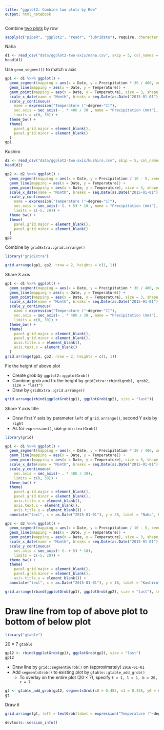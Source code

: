 ```yaml
---
title: "ggplot2: Combine two plots by Row"
output: html_notebook
---
```


Combine [two plots](https://whatalnk.github.io/r-tips/ggplot2-secondary-y-axis.nb.html) by row

```r
sapply(c("pipeR", "ggplot2", "readr", "lubridate"), require, character.only = TRUE)
```
Naha
```r
d1 <- read_csv("data/ggplot2-two-axis/naha.csv", skip = 5, col_names = c("Date", "Temperature", "Precipitation"), col_types = cols(col_date(format = "%Y/%m"), "d", "_", "_", "d", "_", "_", "_"), locale = locale(encoding = "SJIS"))
head(d1)
```

Use `geom_segment()` to match x axis

```r
gp1 <- d1 %>>% ggplot() + 
  geom_segment(mapping = aes(x = Date, y = Precipitation * 30 / 400, xend = Date, yend = 0), size = 11, lineend = "butt", colour = gray(0.5)) + 
  geom_line(mapping = aes(x = Date, y = Temperature)) + 
  geom_point(mapping = aes(x = Date, y = Temperature), size = 3, shape = 21, fill = "white") + 
  scale_x_date(name = "Month", breaks = seq.Date(as.Date("2015-01-01"), as.Date("2015-12-31"), by = "1 month"), labels = function(date){return(month(date, label = TRUE))}) + 
  scale_y_continuous(
    name = expression("Temperature ("~degree~"C)"), 
    sec.axis = sec_axis(~ . * 400 / 30 , name = "Precipitation (mm)"), 
    limits = c(0, 30)) + 
  theme_bw() + 
  theme(
    panel.grid.major = element_blank(), 
    panel.grid.minor = element_blank()
  )
gp1
```

Kushiro
```r
d2 <- read_csv("data/ggplot2-two-axis/kushiro.csv", skip = 5, col_names = c("Date", "Temperature", "Precipitation"), col_types = cols(col_date(format = "%Y/%m"), "d", "_", "_", "d", "_", "_", "_"), locale = locale(encoding = "SJIS"))
head(d2)
```

```r
gp2 <- d2 %>>% ggplot() + 
  geom_segment(mapping = aes(x = Date, y = Precipitation / 10 - 5, xend = Date, yend = -5), size = 11, lineend = "butt", colour = gray(0.5)) +
  geom_line(mapping = aes(x = Date, y = Temperature)) +
  geom_point(mapping = aes(x = Date, y = Temperature), size = 3, shape = 21, fill = "white") +
  scale_x_date(name = "Month", breaks = seq.Date(as.Date("2015-01-01"), as.Date("2015-12-31"), by = "1 month"), labels = function(date){return(month(date, label = TRUE))}) +
  scale_y_continuous(
    name = expression("Temperature ("~degree~"C)"),
    sec.axis = sec_axis(~ (. + 5) * 10 , name = "Precipitation (mm)"),
    limits = c(-5, 20)) +
  theme_bw() +
  theme(
    panel.grid.major = element_blank(),
    panel.grid.minor = element_blank()
  )
gp2
```

Combine by `gridExtra::grid.arrange()`

```r
library("gridExtra")
```
```r
grid.arrange(gp1, gp2, nrow = 2, heights = c(1, 1))
```

Share X axis
```r
gp1 <- d1 %>>% ggplot() + 
  geom_segment(mapping = aes(x = Date, y = Precipitation * 30 / 400, xend = Date, yend = 0), size = 11, lineend = "butt", colour = gray(0.5)) +
  geom_line(mapping = aes(x = Date, y = Temperature)) + 
  geom_point(mapping = aes(x = Date, y = Temperature), size = 3, shape = 21, fill = "white") + 
  scale_x_date(name = "Month", breaks = seq.Date(as.Date("2015-01-01"), as.Date("2015-12-31"), by = "1 month"), labels = function(date){return(month(date, label = TRUE))}) + 
  scale_y_continuous(
    name = expression("Temperature ("~degree~"C)"), 
    sec.axis = sec_axis(~ . * 400 / 30 , name = "Precipitation (mm)"), 
    limits = c(0, 30)) + 
  theme_bw() + 
  theme(
    panel.grid.major = element_blank(), 
    panel.grid.minor = element_blank(), 
    axis.title.x = element_blank(), 
    axis.text.x = element_blank()
  )
grid.arrange(gp1, gp2, nrow = 2, heights = c(1, 1))
```

Fix the height of above plot

* Create grob by `ggplot2::ggplotGrob()` 
* Combine grob and fix the height by `gridExtra::rbind(grob1, grob2, size = "last")`
* Draw by `gridExtra::grid.arrange()`

```r
grid.arrange(rbind(ggplotGrob(gp1), ggplotGrob(gp2), size = "last"))
```

Share Y axis title

* Draw first Y axis by parameter `left` of `grid.arrange()`, second Y axis by `right`
* As for `expression()`, use `grid::textGrob()`

```r
library(grid)
```
```r
gp1 <- d1 %>>% ggplot() + 
  geom_segment(mapping = aes(x = Date, y = Precipitation * 30 / 400, xend = Date, yend = 0), size = 11, lineend = "butt", colour = gray(0.5)) +
  geom_line(mapping = aes(x = Date, y = Temperature)) + 
  geom_point(mapping = aes(x = Date, y = Temperature), size = 3, shape = 21, fill = "white") + 
  scale_x_date(name = "Month", breaks = seq.Date(as.Date("2015-01-01"), as.Date("2015-12-31"), by = "1 month"), labels = function(date){return(month(date, label = TRUE))}) + 
  scale_y_continuous(
    sec.axis = sec_axis(~ . * 400 / 30), 
    limits = c(0, 30)) + 
  theme_bw() + 
  theme(
    panel.grid.major = element_blank(), 
    panel.grid.minor = element_blank(), 
    axis.title.x = element_blank(), 
    axis.text.x = element_blank(), 
    axis.title.y = element_blank()) + 
  annotate("text", x = as.Date("2015-01-01"), y = 28, label = "Naha", hjust = 0)

gp2 <- d2 %>>% ggplot() + 
  geom_segment(mapping = aes(x = Date, y = Precipitation / 10 - 5, xend = Date, yend = -5), size = 11, lineend = "butt", colour = gray(0.5)) +
  geom_line(mapping = aes(x = Date, y = Temperature)) +
  geom_point(mapping = aes(x = Date, y = Temperature), size = 3, shape = 21, fill = "white") +
  scale_x_date(name = "Month", breaks = seq.Date(as.Date("2015-01-01"), as.Date("2015-12-31"), by = "1 month"), labels = function(date){return(month(date, label = TRUE))}) +
  scale_y_continuous(
    sec.axis = sec_axis(~ (. + 5) * 10),
    limits = c(-5, 20)) +
  theme_bw() +
  theme(
    panel.grid.major = element_blank(),
    panel.grid.minor = element_blank(), 
    axis.title.y = element_blank()) + 
  annotate("text", x = as.Date("2015-01-01"), y = 18, label = "Kushiro", hjust = 0)

grid.arrange(rbind(ggplotGrob(gp1), ggplotGrob(gp2), size = "last"), left = textGrob(label = expression("Temperature ("~degree~"C)"), rot = 90), right = "Precipitation (mm)")
```

# Draw line from top of above plot to bottom of below plot
```r
library("gtable")
```

20 $\times$ 7 `gtable`

```r
gp12 <- rbind(ggplotGrob(gp1), ggplotGrob(gp2), size = "last")
gp12
```

* Draw line by `grid::segmentsGrob()` on  (approximately) `2016-01-01`
* Add `segmentsGrob()` to existing plot by `gtable::gtable_add_grob()`
    * To overlay on the entire plot (20 $\times$ 7), specify `t = 1, l = 1, b = 20, r = 7`

```r
gt <- gtable_add_grob(gp12, segmentsGrob(x0 = 0.455, x1 = 0.455, y0 = 0.1, y1 = 0.98, gp=gpar(lty="dashed")), t = 1, l = 1, b = 20, r = 7, z = 1)
gt
```

Draw it
```r
grid.arrange(gt, left = textGrob(label = expression("Temperature ("~degree~"C)"), rot = 90), right = "Precipitation (mm)")
```

```r
devtools::session_info()
```